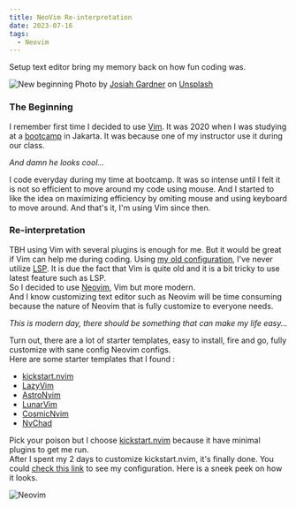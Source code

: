 ```yaml
---
title: NeoVim Re-interpretation
date: 2023-07-16
tags:
  - Neovim
---
```


Setup text editor bring my memory back on how fun coding was.

![New beginning](./banner.jpg)
<span>Photo by <a href="https://unsplash.com/@josiahgardner?utm_source=unsplash&utm_medium=referral&utm_content=creditCopyText">Josiah Gardner</a> on <a href="https://unsplash.com/photos/Tb9FJ4Znz-U?utm_source=unsplash&utm_medium=referral&utm_content=creditCopyText">Unsplash</a></span>

### The Beginning
I remember first time I decided to use [Vim](https://www.vim.org/). It was 2020 when I was studying at a [bootcamp](https://www.hacktiv8.com/) in Jakarta. It was because one of my instructor use it during our class.

_And damn he looks cool..._

I code everyday during my time at bootcamp. It was so intense until I felt it is not so efficient to move around my code using mouse.
And I started to like the idea on maximizing efficiency by omiting mouse and using keyboard to move around.
And that's it, I'm using Vim since then.

### Re-interpretation
TBH using Vim with several plugins is enough for me. But it would be great if Vim can help me during coding.
Using [my old configuration](https://github.com/didadadida93/dotfiles/blob/4014de49529c3cad5290e904bb647aeb4c9b99ac/macos/.vimrc), I've never utilize [LSP](https://microsoft.github.io/language-server-protocol/). It is due the fact that Vim is quite old and it is a bit tricky to use latest feature such as LSP.  
So I decided to use [Neovim](https://neovim.io/), Vim but more modern.  
And I know customizing text editor such as Neovim will be time consuming because the nature of Neovim that is fully customize to everyone needs.

_This is modern day, there should be something that can make my life easy..._

Turn out, there are a lot of starter templates, easy to install, fire and go, fully customize with sane config Neovim configs.  
Here are some starter templates that I found :

- [kickstart.nvim](https://github.com/nvim-lua/kickstart.nvim)
- [LazyVim](https://www.lazyvim.org/)
- [AstroNvim](https://astronvim.com/)
- [LunarVim](https://www.lunarvim.org/)
- [CosmicNvim](https://cosmicnvim.vercel.app/)
- [NvChad](https://nvchad.com/)

Pick your poison but I choose [kickstart.nvim](https://github.com/nvim-lua/kickstart.nvim) because it have minimal plugins to get me run.  
After I spent my 2 days to customize kickstart.nvim, it's finally done. You could [check this link](https://github.com/didadadida93/kickstart.nvim) to see my configuration. Here is a sneek peek on how it looks.

![Neovim](./neovim-jpg.jpg)
